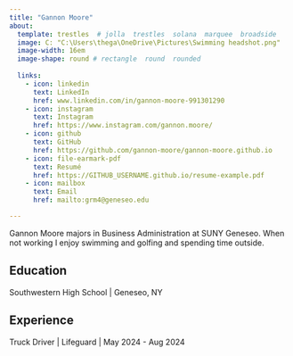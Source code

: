 ```yaml
---
title: "Gannon Moore"
about:
  template: trestles  # jolla  trestles  solana  marquee  broadside
  image: C: "C:\Users\thega\OneDrive\Pictures\Swimming headshot.png"
  image-width: 16em
  image-shape: round # rectangle  round  rounded
  
  links:
    - icon: linkedin
      text: LinkedIn
      href: www.linkedin.com/in/gannon-moore-991301290
    - icon: instagram
      text: Instagram
      href: https://www.instagram.com/gannon.moore/
    - icon: github
      text: GitHub
      href: https://github.com/gannon-moore/gannon-moore.github.io 
    - icon: file-earmark-pdf
      text: Resumé
      href: https://GITHUB_USERNAME.github.io/resume-example.pdf
    - icon: mailbox
      text: Email
      href: mailto:grm4@geneseo.edu

---
```

Gannon Moore majors in Business Administration at SUNY Geneseo. When not working I enjoy swimming and golfing and spending time outside.

## Education

Southwestern High School | Geneseo, NY <br>
 

## Experience

Truck Driver | Lifeguard | May 2024 - Aug 2024




